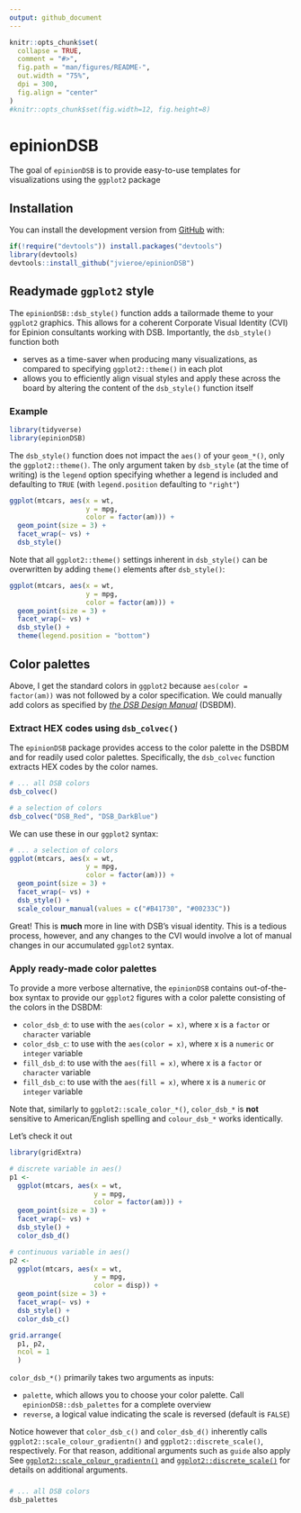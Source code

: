 ```yaml
---
output: github_document
---
```


<!-- README.md is generated from README.Rmd. Please edit that file -->

```r
knitr::opts_chunk$set(
  collapse = TRUE,
  comment = "#>",
  fig.path = "man/figures/README-",
  out.width = "75%",
  dpi = 300,
  fig.align = "center"
)
#knitr::opts_chunk$set(fig.width=12, fig.height=8) 
```

# epinionDSB

<!-- badges: start -->
<!-- badges: end -->

The goal of ```epinionDSB``` is to provide easy-to-use templates for visualizations using the ```ggplot2``` package


## Installation

You can install the development version from [GitHub](https://github.com/) with:

``` r
if(!require("devtools")) install.packages("devtools")
library(devtools)
devtools::install_github("jvieroe/epinionDSB")
```
## Readymade ```ggplot2``` style

The ```epinionDSB::dsb_style()``` function adds a tailormade theme to your ```ggplot2``` graphics. This allows for a coherent Corporate Visual Identity (CVI) for Epinion consultants working with DSB. Importantly, the ```dsb_style()``` function both

* serves as a time-saver when producing many visualizations, as compared to specifying ```ggplot2::theme()``` in each plot
* allows you to efficiently align visual styles and apply these across the board by altering the content of the ```dsb_style()``` function itself

### Example
```r
library(tidyverse)
library(epinionDSB)
```

The ```dsb_style()``` function does not impact the ```aes()``` of your ```geom_*()```, only the ```ggplot2::theme()```. The only argument taken by ```dsb_style``` (at the time of writing) is the ```legend``` option specifying whether a legend is included and defaulting to ```TRUE``` (with ```legend.position``` defaulting to ```"right"```)


```r
ggplot(mtcars, aes(x = wt,
                   y = mpg,
                   color = factor(am))) +
  geom_point(size = 3) +
  facet_wrap(~ vs) +
  dsb_style()

```



Note that all ```ggplot2::theme()``` settings inherent in ```dsb_style()``` can be overwritten by adding ```theme()``` elements after ```dsb_style()```:

```r
ggplot(mtcars, aes(x = wt,
                   y = mpg,
                   color = factor(am))) +
  geom_point(size = 3) +
  facet_wrap(~ vs) +
  dsb_style() +
  theme(legend.position = "bottom")

```


<!-- You'll still need to render `README.Rmd` regularly, to keep `README.md` up-to-date. `devtools::build_readme()` is handy for this. You could also use GitHub Actions to re-render `README.Rmd` every time you push. An example workflow can be found here: <https://github.com/r-lib/actions/tree/master/examples>. -->


<!-- In that case, don't forget to commit and push the resulting figure files, so they display on GitHub and CRAN. -->


## Color palettes

Above, I get the standard colors in ```ggplot2``` because ```aes(color = factor(am))``` was not followed by a color specification. We could manually add colors as specified by *[the DSB Design Manual](https://github.com/jvieroe/epinionDSB/blob/main/data/DSB_graf-farver.pdf)* (DSBDM). 

### Extract HEX codes using ```dsb_colvec()```
The ```epinionDSB``` package provides access to the color palette in the DSBDM and for readily used color palettes. Specifically, the ```dsb_colvec``` function extracts HEX codes by the color names.

```r
# ... all DSB colors
dsb_colvec()

# a selection of colors
dsb_colvec("DSB_Red", "DSB_DarkBlue")
```

We can use these in our ```ggplot2``` syntax:

```r
# ... a selection of colors
ggplot(mtcars, aes(x = wt,
                   y = mpg,
                   color = factor(am))) +
  geom_point(size = 3) +
  facet_wrap(~ vs) +
  dsb_style() +
  scale_colour_manual(values = c("#B41730", "#00233C"))
```

Great! This is **much** more in line with DSB's visual identity. This is a tedious process, however, and any changes to the CVI would involve a lot of manual changes in our accumulated ```ggplot2``` syntax.

### Apply ready-made color palettes

To provide a more verbose alternative, the ```epinionDSB``` contains out-of-the-box syntax to provide our ```ggplot2``` figures with a color palette consisting of the colors in the DSBDM:

* ```color_dsb_d```: to use with the ```aes(color = x)```, where x is a ```factor``` or ```character``` variable
* ```color_dsb_c```: to use with the ```aes(color = x)```, where x is a ```numeric``` or ```integer``` variable
* ```fill_dsb_d```: to use with the ```aes(fill = x)```, where x is a ```factor``` or ```character``` variable
* ```fill_dsb_c```: to use with the ```aes(fill = x)```, where x is a ```numeric``` or ```integer``` variable

Note that, similarly to ```ggplot2::scale_color_*()```, ```color_dsb_*``` is **not** sensitive to American/English spelling and ```colour_dsb_*``` works identically. 

Let's check it out

```r
library(gridExtra)

# discrete variable in aes()
p1 <-
  ggplot(mtcars, aes(x = wt,
                     y = mpg,
                     color = factor(am))) +
  geom_point(size = 3) +
  facet_wrap(~ vs) +
  dsb_style() +
  color_dsb_d()

# continuous variable in aes()
p2 <-
  ggplot(mtcars, aes(x = wt,
                     y = mpg,
                     color = disp)) +
  geom_point(size = 3) +
  facet_wrap(~ vs) +
  dsb_style() +
  color_dsb_c()

grid.arrange(
  p1, p2,
  ncol = 1
  )
```

```color_dsb_*()``` primarily takes two arguments as inputs: 

* ```palette```, which allows you to choose your color palette. Call ```epinionDSB::dsb_palettes``` for a complete overview 
* ```reverse```, a logical value indicating the scale is reversed (default is ```FALSE```)


Notice however that ```color_dsb_c()``` and ```color_dsb_d()``` inherently calls ```ggplot2::scale_colour_gradientn()``` and ```ggplot2::discrete_scale()```, respectively. For that reason, additional arguments such as ```guide``` also apply See [```ggplot2::scale_colour_gradientn()```](https://tidyverse.github.io/ggplot2-docs/reference/scale_gradient.html "xxx") and [```ggplot2::discrete_scale()```](https://ggplot2.tidyverse.org/reference/discrete_scale.html "xxx") for details on additional arguments.



###

```r
# ... all DSB colors
dsb_palettes
```

